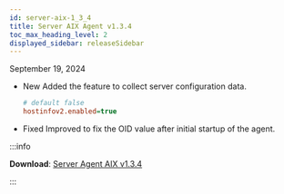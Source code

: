 ```yaml
---
id: server-aix-1_3_4
title: Server AIX Agent v1.3.4
toc_max_heading_level: 2
displayed_sidebar: releaseSidebar
---
```


September 19, 2024

- <Status priority='1'>New</Status> Added the feature to collect server configuration data.

  ```ini title="whatap.conf"
  # default false
  hostinfov2.enabled=true
  ```

- <Status priority='0'>Fixed</Status> Improved to fix the OID value after initial startup of the agent.

:::info 

**Download**: [Server Agent AIX v1.3.4](https://repo.whatap.io.s3-ap-northeast-2.amazonaws.com/aix/noarch/whatap-infra-1.2-7.aix6.1.noarch.rpm)

:::
